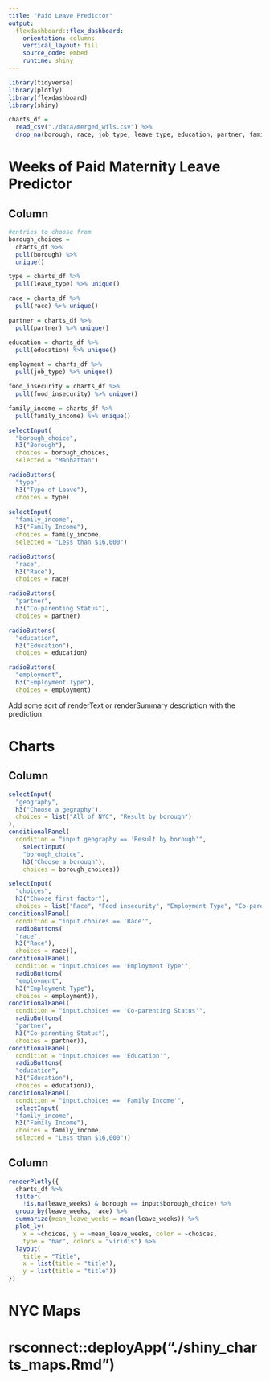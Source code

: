 ```yaml
---
title: "Paid Leave Predictor"
output: 
  flexdashboard::flex_dashboard:
    orientation: columns
    vertical_layout: fill
    source_code: embed
    runtime: shiny
---
```


```r
library(tidyverse)
library(plotly)
library(flexdashboard)
library(shiny)

charts_df = 
  read_csv("./data/merged_wfls.csv") %>% 
  drop_na(borough, race, job_type, leave_type, education, partner, family_income)
```

Weeks of Paid Maternity Leave Predictor
=====================================

Column {.sidebar}
-----------------------------------------------------------------------

```r

#entries to choose from
borough_choices = 
  charts_df %>% 
  pull(borough) %>%  
  unique()

type = charts_df %>% 
  pull(leave_type) %>% unique()

race = charts_df %>% 
  pull(race) %>% unique()

partner = charts_df %>% 
  pull(partner) %>% unique()

education = charts_df %>% 
  pull(education) %>% unique()

employment = charts_df %>% 
  pull(job_type) %>% unique()

food_insecurity = charts_df %>% 
  pull(food_insecurity) %>% unique()

family_income = charts_df %>% 
  pull(family_income) %>% unique()

selectInput(
  "borough_choice",
  h3("Borough"),
  choices = borough_choices,
  selected = "Manhattan")

radioButtons(
  "type",
  h3("Type of Leave"),
  choices = type)
  
selectInput(
  "family_income",
  h3("Family Income"),
  choices = family_income,
  selected = "Less than $16,000")

radioButtons(
  "race",
  h3("Race"),
  choices = race)

radioButtons(
  "partner",
  h3("Co-parenting Status"),
  choices = partner)

radioButtons(
  "education",
  h3("Education"),
  choices = education)

radioButtons(
  "employment",
  h3("Employment Type"),
  choices = employment)

```

Add some sort of renderText or renderSummary description with the prediction

Charts
===================================== 

Column {.sidebar}
-----------------------------------------------------------------------

```r

selectInput(
  "geography",
  h3("Choose a gegraphy"),
  choices = list("All of NYC", "Result by borough")
),
conditionalPanel(
  condition = "input.geography == 'Result by borough'",
    selectInput(
    "borough_choice",
    h3("Choose a borough"),
    choices = borough_choices))

selectInput(
  "choices",
  h3("Choose first factor"),
  choices = list("Race", "Food insecurity", "Employment Type", "Co-parenting Status", "Family Income", "Type of Leave")),
conditionalPanel(
  condition = "input.choices == 'Race'",
  radioButtons(
  "race",
  h3("Race"),
  choices = race)),
conditionalPanel(
  condition = "input.choices == 'Employment Type'",
  radioButtons(
  "employment",
  h3("Employment Type"),
  choices = employment)),
conditionalPanel(
  condition = "input.choices == 'Co-parenting Status'",
  radioButtons(
  "partner",
  h3("Co-parenting Status"),
  choices = partner)),
conditionalPanel(
  condition = "input.choices == 'Education'",
  radioButtons(
  "education",
  h3("Education"),
  choices = education)),
conditionalPanel(
  condition = "input.choices == 'Family Income'",
  selectInput(
  "family_income",
  h3("Family Income"),
  choices = family_income,
  selected = "Less than $16,000"))

```

Column {.tabset}
-----------------------------------------------------------------------


```r
renderPlotly({
  charts_df %>% 
  filter(
    !is.na(leave_weeks) & borough == input$borough_choice) %>% 
  group_by(leave_weeks, race) %>% 
  summarize(mean_leave_weeks = mean(leave_weeks)) %>% 
  plot_ly(
    x = ~choices, y = ~mean_leave_weeks, color = ~choices,
    type = "bar", colors = "viridis") %>% 
  layout(
    title = "Title",
    x = list(title = "title"),
    y = list(title = "title"))
})
```

NYC Maps
===================================== 


# rsconnect::deployApp("./shiny_charts_maps.Rmd")
